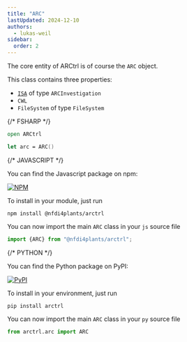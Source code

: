 ```yaml
---
title: "ARC"
lastUpdated: 2024-12-10
authors:
  - lukas-weil
sidebar:
  order: 2  
---
```




The core entity of ARCtrl is of course the `ARC` object. 

This class contains three properties:

- [`ISA`](../isa) of type `ARCInvestigation`
- `CWL`
- `FileSystem` of type `FileSystem`

<Tabs syncKey="pl">

{/* FSHARP */}
<TabItem label="FSharp" icon='seti:'>

```fsharp
open ARCtrl

let arc = ARC()
```
</TabItem>



{/* JAVASCRIPT */}
<TabItem label="Javascript" icon='seti:javascript'>

You can find the Javascript package on npm: 

<a href="https://www.npmjs.com/package/@nfdi4plants/arctrl"><img alt="NPM" src="https://img.shields.io/npm/v/%40nfdi4plants/arctrl?logo=npm&color=%234fb3d9"/></a>

To install in your module, just run

```shell
npm install @nfdi4plants/arctrl
```

You can now import the main `ARC` class in your `js` source file

```js
import {ARC} from "@nfdi4plants/arctrl";
```
</TabItem>


{/* PYTHON */}
<TabItem label="Python" icon='seti:python'>


You can find the Python package on PyPI: 

<a href="https://pypi.org/project/ARCtrl/"><img alt="PyPI" src="https://img.shields.io/pypi/v/arctrl?logo=pypi&color=%234fb3d9"/></a>

To install in your environment, just run

```shell
pip install arctrl
```


You can now import the main `ARC` class in your `py` source file

```py
from arctrl.arc import ARC
```

</TabItem>
</Tabs>